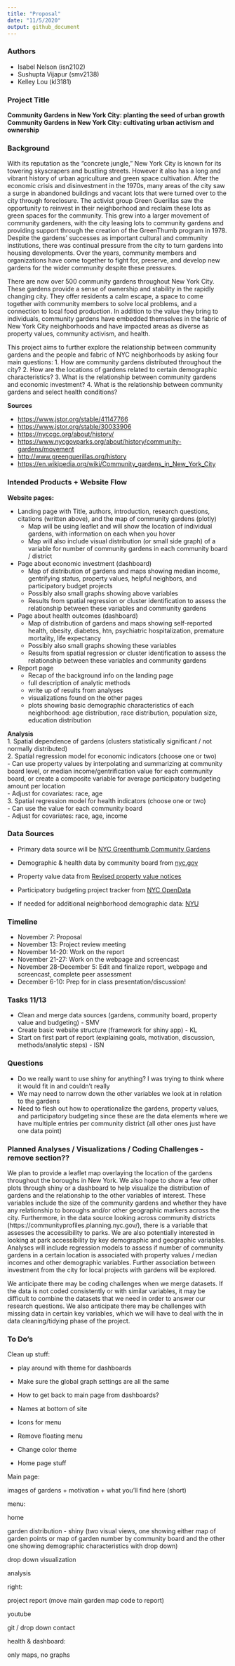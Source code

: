 ```yaml
---
title: "Proposal"
date: "11/5/2020"
output: github_document
---
```

### Authors

* Isabel Nelson (isn2102)
* Sushupta Vijapur (smv2138)
* Kelley Lou (kl3181)

### Project Title

**Community Gardens in New York City: planting the seed of urban growth**  
**Community Gardens in New York City: cultivating urban activism and ownership**

### Background

With its reputation as the "concrete jungle," New York City is known for its towering skyscrapers and bustling streets. However it also has a long and vibrant history of urban agriculture and green space cultivation. After the economic crisis and disinvestment in the 1970s, many areas of the city saw a surge in abandoned buildings and vacant lots that were turned over to the city through foreclosure. The activist group Green Guerillas saw the opportunity to reinvest in their neighborhood and reclaim these lots as green spaces for the community. This grew into a larger movement of community gardeners, with the city leasing lots to community gardens and providing support through the creation of the GreenThumb program in 1978. Despite the gardens' successes as important cultural and community institutions, there was continual pressure from the city to turn gardens into housing developments. Over the years, community members and organizations have come together to fight for, preserve, and develop new gardens for the wider community despite these pressures. 

There are now over 500 community gardens throughout New York City. These gardens provide a sense of ownership and stability in the rapidly changing city. They offer residents a calm escape, a space to come together with community members to solve local problems, and a connection to local food production. In addition to the value they bring to individuals, community gardens have embedded themselves in the fabric of New York City neighborhoods and have impacted areas as diverse as property values, community activism, and health. 

This project aims to further explore the relationship between community gardens and the people and fabric of NYC neighborhoods by asking four main questions: 
1. How are community gardens distributed throughout the city?
2. How are the locations of gardens related to certain demographic characteristics? 
3. What is the relationship between community gardens and economic investment? 
4. What is the relationship between community gardens and select health conditions? 

**Sources**  

* [https://www.jstor.org/stable/41147766](https://www.jstor.org/stable/41147766)
* [https://www.jstor.org/stable/30033906](https://www.jstor.org/stable/30033906) 
* [https://nyccgc.org/about/history/](https://nyccgc.org/about/history/)
* [https://www.nycgovparks.org/about/history/community-gardens/movement](https://www.nycgovparks.org/about/history/community-gardens/movement)
* [http://www.greenguerillas.org/history](http://www.greenguerillas.org/history)
* [https://en.wikipedia.org/wiki/Community_gardens_in_New_York_City](https://en.wikipedia.org/wiki/Community_gardens_in_New_York_City)

### Intended Products + Website Flow

**Website pages:**  

* Landing page with Title, authors, introduction, research questions, citations (written above), and the map of community gardens (plotly)  
  - Map will be using leaflet and will show the location of individual gardens, with information on each when you hover  
  - Map will also include visual distribution (or small side graph) of a variable for number of community gardens in each community board / district  
* Page about economic investment (dashboard)  
  - Map of distribution of gardens and maps showing median income, gentrifying status, property values, helpful neighbors, and participatory budget projects  
  - Possibly also small graphs showing above variables  
  - Results from spatial regression or cluster identification to assess the relationship between these variables and community gardens  
* Page about health outcomes (dashboard)  
  - Map of distribution of gardens and maps showing self-reported health, obesity, diabetes, htn, psychiatric hospitalization, premature mortality, life expectancy  
  - Possibly also small graphs showing these variables  
  - Results from spatial regression or cluster identification to assess the relationship between these variables and community gardens  
* Report page  
  - Recap of the background info on the landing page  
  - full description of analytic methods  
  - write up of results from analyses  
  - visualizations found on the other pages  
  - plots showing basic demographic characteristics of each neighborhood: age distribution, race distribution, population size, education distribution
  
**Analysis**  
1. Spatial dependence of gardens (clusters statistically significant / not normally distributed)  
2. Spatial regression model for economic indicators (choose one or two)  
  - Can use property values by interpolating and summarizing at community board level, or median income/gentrification value for each community board, or create a composite variable for average participatory budgeting amount per location  
  - Adjust for covariates: race, age  
3. Spatial regression model for health indicators (choose one or two)  
  - Can use the value for each community board  
  - Adjust for covariates: race, age, income

### Data Sources

* Primary data source will be [NYC Greenthumb Community Gardens](https://data.cityofnewyork.us/Environment/NYC-Greenthumb-Community-Gardens/ajxm-kzmj)
* Demographic & health data by community board from [nyc.gov](https://communityprofiles.planning.nyc.gov/)
* Property value data from [Revised property value notices](https://data.cityofnewyork.us/City-Government/Revised-Notice-of-Property-Value-RNOPV-/8vgb-zm6e)
* Participatory budgeting project tracker from [NYC OpenData](https://data.cityofnewyork.us/City-Government/Participatory-Budgeting-Project-Tracker/qm5f-frjb)

* If needed for additional neighborhood demographic data: [NYU](https://furmancenter.org/neighborhoods)

### Timeline

* November 7: Proposal
* November 13: Project review meeting
* November 14-20: Work on the report
* November 21-27: Work on the webpage and screencast
* November 28-December 5: Edit and finalize report, webpage and screencast, complete peer assessment
* December 6-10: Prep for in class presentation/discussion!

### Tasks 11/13

  - Clean and merge data sources (gardens, community board, property value and budgeting) - SMV
  - Create basic website structure (framework for shiny app) - KL
  - Start on first part of report (explaining goals, motivation, discussion, methods/analytic steps) - ISN
  
### Questions
* Do we really want to use shiny for anything? I was trying to think where it would fit in and couldn't really
* We may need to narrow down the other variables we look at in relation to the gardens
* Need to flesh out how to operationalize the gardens, property values, and participatory budgeting since these are the data elements where we have multiple entries per community district (all other ones just have one data point)

### Planned Analyses / Visualizations / Coding Challenges - remove section?? 

We plan to provide a leaflet map overlaying the location of the gardens throughout the boroughs in New York. We also hope to show a few other plots through shiny or a dashboard to help visualize the distribution of gardens and the relationship to the other variables of interest. These variables include the size of the community gardens and whether they have any relationship to boroughs and/or other geographic markers across the city. Furthermore, in the data source looking across community districts (https://communityprofiles.planning.nyc.gov/), there is a variable that assesses the accessibility to parks. We are also potentially interested in looking at park accessibility by key demographic and geographic variables. Analyses will include regression models to assess if number of community gardens in a certain location is associated with property values / median incomes and other demographic variables. Further association between investment from the city for local projects with gardens will be explored.

We anticipate there may be coding challenges when we merge datasets. If the data is not coded consistently or with similar variables, it may be difficult to combine the datasets that we need in order to answer our research questions. We also anticipate there may be challenges with missing data in certain key variables, which we will have to deal with the in data cleaning/tidying phase of the project. 

### To Do's

Clean up stuff: 

- play around with theme for dashboards

- Make sure the global graph settings are all the same

- How to get back to main page from dashboards? 

- Names at bottom of site

- Icons for menu

- Remove floating menu

- Change color theme

- Home page stuff



Main page: 

images of gardens + motivation + what you’ll find here (short)

menu: 

home

garden distribution - shiny (two visual views, one showing either map of garden points or map of garden number by community board and the other one showing demographic characteristics with drop down)

drop down visualization 

analysis 



right: 

project report (move main garden map code to report)

youtube

git / drop down contact



health & dashboard: 

only maps, no graphs
